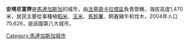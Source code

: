 {{Infobox City
|official_name          = 安塔尼富齊
|image_map              = Antananarivo_Antanifotsy.png 
|mapsize                = 183px
|map_caption            = 
|subdivision_type       = 國家
|subdivision_name       = {{MAD}}
|subdivision_type1      = 區
|subdivision_name1      = [[法基南卡拉塔區|法基南卡拉塔區]]
|population_as_of       = 2004
|population_total       = 903450
}}

'''安塔尼富齊'''是[[馬達加斯加|馬達加斯加]]的城市，由[[法基南卡拉塔區|法基南卡拉塔區]]負責管轄，海拔高度1,470米，居民主要從事種植[[稻米|稻米]]、[[玉米|玉米]]、[[馬鈴薯|馬鈴薯]]、飼養豬牛和伐木，2004年人口70,626，是該國第八大城市。

{{coord|19|41|S|47|20|E|source:kolossus-frwiki|display=title}}

[[Category:馬達加斯加城市|Category:馬達加斯加城市]]

{{Madagascar-stub}}